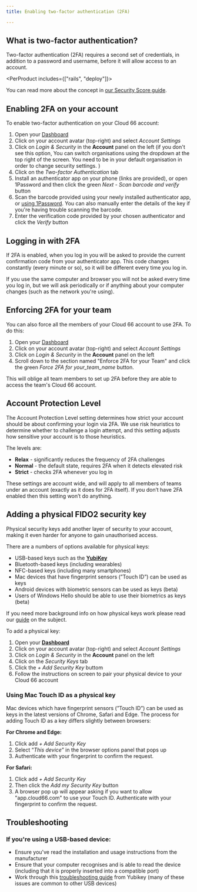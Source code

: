 ```yaml
---
title: Enabling two-factor authentication (2FA)

---
```


## What is two-factor authentication?

Two-factor authentication (2FA) requires a second set of credentials, in addition to a password and username, before it will allow access to an account. 

<PerProduct includes={["rails", "deploy"]}>

You can read more about the concept in [our Security Score guide](/:product/:version?/security/understanding-and-improving-security-score#why-do-i-need-2fa).

</PerProduct>

## Enabling 2FA on your account

To enable two-factor authentication on your Cloud 66 account: 

1. Open your [Dashboard](https://app.cloud66.com/dashboard)
2. Click on your account avatar (top-right) and select *Account Settings*
3. Click on *Login & Security* in the **Account** panel on the left (if you don't see this option, <Hint caption="switch to your default organisation"> You can switch organisations using the dropdown at the top right of the screen. You need to be in your default organisation in order to change security settings. </Hint>) 
4. Click on the *Two-factor Authentication* tab
5. Install an authenticator app on your phone (links are provided), or open 1Password and then click the green *Next - Scan barcode and verify*  button
6. Scan the barcode provided using your newly installed authenticator app, or [using 1Password](https://support.1password.com/one-time-passwords/). You can also manually enter the details of the key if you're having trouble scanning the barcode.
7. Enter the verification code provided by your chosen authenticator and click the *Verify* button


## Logging in with 2FA

If 2FA is enabled, when you log in you will be asked to provide the current confirmation code from your authenticator app. This code changes constantly (every minute or so), so it will be different every time you log in. 

If you use the same computer and browser you will not be asked every time you log in, but we will ask periodically or if anything about your computer changes (such as the network you're using).

## Enforcing 2FA for your team

You can also force all the members of your Cloud 66 account to use 2FA. To do this:

1. Open your [Dashboard](https://app.cloud66.com/dashboard)
2. Click on your account avatar (top-right) and select *Account Settings*
3. Click on *Login & Security* in the **Account** panel on the left
4. Scroll down to the section named "Enforce 2FA for your Team" and click the green *Force 2FA for your_team_name* button.

This will oblige all team members to set up 2FA before they are able to access the team's Cloud 66 account.

## Account Protection Level

The Account Protection Level setting determines how strict your account should be about confirming your login via 2FA. We use risk heuristics to determine whether to challenge a login attempt, and this setting adjusts how sensitive your account is to those heuristics. 

The levels are:

- **Relax** - significantly reduces the frequency of 2FA challenges
- **Normal** - the default state, requires 2FA when it detects elevated risk
- **Strict** - checks 2FA whenever you log in

These settings are account wide, and will apply to all members of teams under an account (exactly as it does for 2FA itself). If you don’t have 2FA enabled then this setting won’t do anything.

## Adding a physical FIDO2 security key

Physical security keys add another layer of security to your account, making it even harder for anyone to gain unauthorised access. 

There are a numbers of options available for physical keys:

- USB-based keys such as the **[YubiKey](https://www.yubico.com/)**
- Bluetooth-based keys (including wearables)
- NFC-based keys (including many smartphones)
- Mac devices that have fingerprint sensors (”Touch ID”) can be used as keys
- Android devices with biometric sensors can be used as keys (beta)
- Users of Windows Hello should be able to use their biometrics as keys (beta)

If you need more background info on how physical keys work please read our [guide](/:product/:version?/security/understanding-and-improving-security-score#fido-authentication) on the subject.

To add a physical key:

1. Open your **[Dashboard](https://app.cloud66.com/dashboard)**
2. Click on your account avatar (top-right) and select *Account Settings*
3. Click on *Login & Security* in the **Account** panel on the left
4. Click on the *Security Keys* tab
5. Click the *+ Add Security Key* buttom
6. Follow the instructions on screen to pair your physical device to your Cloud 66 account

### Using Mac Touch ID as a physical key

Mac devices which have fingerprint sensors (”Touch ID”) can be used as keys in the latest versions of Chrome, Safari and Edge. The process for adding Touch ID as a key differs slightly between browsers:

**For Chrome and Edge:**

1. Click add *+ Add Security Key*
2. Select “*This device*” in the browser options panel that pops up 
3. Authenticate with your fingerprint to confirm the request.

**For Safari:**

1. Click add *+ Add Security Key*
2. Then click the *Add my Security Key* button
3. A browser pop up will appear asking if you want to allow "app.cloud66.com" to use your Touch ID. Authenticate with your fingerprint to confirm the request.

## Troubleshooting

### If you're using a USB-based device:

- Ensure you've read the installation and usage instructions from the manufacturer
- Ensure that your computer recognises and is able to read the device (including that it is properly inserted into a compatible port)
- Work through this [troubleshooting guide](https://support.yubico.com/hc/en-us/articles/360013707540-Basic-YubiKey-Troubleshooting) from Yubikey (many of these issues are common to other USB devices)